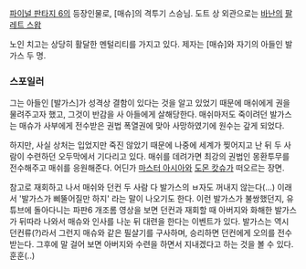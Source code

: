 [[파이널 판타지 6]]의 등장인물로, [매슈]의 격투기 스승님. 
도트 상 외관으로는 [[바난]]의 [[팔레트 스왑]]

노인 치고는 상당히 활달한 멘털리티를 가지고 있다. 제자는 [매슈]와 자기의 아들인 발가스 두 명.

=== 스포일러 ===
그는 아들인 [발가스]가 성격상 결함이 있다는 것을 알고 있었기 때문에 매쉬에게 권을 물려주고자 했고, 그것이 반감을 사 아들에게 살해당한다. 매쉬마저도 죽이려던 발가스는 매슈가 사부에게 전수받은 권법 폭열권에 맞아 사망하였기에 원수는 갚게 되었다.

하지만, 사실 상처는 입었지만 죽진 않았기 때문에 나중에 세계가 찢어지고 난 뒤 두 사람이 수련하던 오두막에서 기다리고 있다. 매쉬를 데려가면 최강의 권법인 몽환투무를 전수해주고 매쉬를 응원해준다. 어딘가 [[마스터 아시아]]와 [[도몬 캇슈]]가 떠오르는 장면.

참고로 재회하고 나서 매쉬와 던컨 두 사람 다 발가스의 ㅂ자도 꺼내지 않는다(...) 이래서 '발가스가 삐뚤어질만 하지' 라는 말이 나오기도 한다.
이런 발가스가 불쌍했던지, 유튜브에 돌아다니는 파판6 개조롬 영상을 보면 던컨과 재회할 때 아버지와 화해한 발가스가 뒤따라 나와서 매슈와 인사를 나눈 뒤 대련을 한다는 이벤트가 있다. 발가스는 역시 던컨류(?)라서 그런지 매슈와 같은 필살기를 구사하며, 승리하면 던컨에게 오의를 전수받는다. 그후에 말 걸어 보면 아버지와 수련을 하면서 지내겠다고 하는 것을 볼 수 있다. 훈훈(..)
